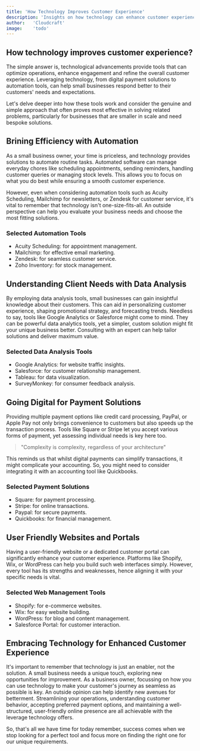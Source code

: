 ```yaml
---
title: 'How Technology Improves Customer Experience'
description: 'Insights on how technology can enhance customer experience, especially in small businesses'
author:   'Cloudcraft'
image:    'todo'
---
```


## How technology improves customer experience?

The simple answer is, technological advancements provide tools that can optimize operations, enhance engagement and refine the overall customer experience. Leveraging technology, from digital payment solutions to automation tools, can help small businesses respond better to their customers' needs and expectations.

Let's delve deeper into how these tools work and consider the genuine and simple approach that often proves most effective in solving related problems, particularly for businesses that are smaller in scale and need bespoke solutions.

<ServicesBlurb />

## Brining Efficiency with Automation

As a small business owner, your time is priceless, and technology provides solutions to automate routine tasks. Automated software can manage everyday chores like scheduling appointments, sending reminders, handling customer queries or managing stock levels. This allows you to focus on what you do best while ensuring a smooth customer experience.

However, even when considering automation tools such as Acuity Scheduling, Mailchimp for newsletters, or Zendesk for customer service, it's vital to remember that technology isn't one-size-fits-all. An outside perspective can help you evaluate your business needs and choose the most fitting solutions.

### Selected Automation Tools

 * Acuity Scheduling: for appointment management.
 * Mailchimp: for effective email marketing.
 * Zendesk: for seamless customer service.
 * Zoho Inventory: for stock management.

## Understanding Client Needs with Data Analysis

By employing data analysis tools, small businesses can gain insightful knowledge about their customers. This can aid in personalizing customer experience, shaping promotional strategy, and forecasting trends. Needless to say, tools like Google Analytics or Salesforce might come to mind. They can be powerful data analytics tools, yet a simpler, custom solution might fit your unique business better. Consulting with an expert can help tailor solutions and deliver maximum value.

### Selected Data Analysis Tools

 * Google Analytics: for website traffic insights.
 * Salesforce: for customer relationship management.
 * Tableau: for data visualization.
 * SurveyMonkey: for consumer feedback analysis.

<GetStartedBlurb />

## Going Digital for Payment Solutions

Providing multiple payment options like credit card processing, PayPal, or Apple Pay not only brings convenience to customers but also speeds up the transaction process. Tools like Square or Stripe let you accept various forms of payment, yet assessing individual needs is key here too.

> "Complexity is complexity, regardless of your architecture"

This reminds us that whilst digital payments can simplify transactions, it might complicate your accounting. So, you might need to consider integrating it with an accounting tool like Quickbooks.

### Selected Payment Solutions

 * Square: for payment processing.
 * Stripe: for online transactions.
 * Paypal: for secure payments.
 * Quickbooks: for financial management.

## User Friendly Websites and Portals

Having a user-friendly website or a dedicated customer portal can significantly enhance your customer experience. Platforms like Shopify, Wix, or WordPress can help you build such web interfaces simply. However, every tool has its strengths and weaknesses, hence aligning it with your specific needs is vital.

### Selected Web Management Tools

 * Shopify: for e-commerce websites.
 * Wix: for easy website building.
 * WordPress: for blog and content management.
 * Salesforce Portal: for customer interaction.

## Embracing Technology for Enhanced Customer Experience

It's important to remember that technology is just an enabler, not the solution. A small business needs a unique touch, exploring new opportunities for improvement. As a business owner, focussing on how you can use technology to make your customer's journey as seamless as possible is key. An outside opinion can help identify new avenues for betterment. Streamlining your operations, understanding customer behavior, accepting preferred payment options, and maintaining a well-structured, user-friendly online presence are all achievable with the leverage technology offers.

So, that's all we have time for today remember, success comes when we stop looking for a perfect tool and focus more on finding the right one for our unique requirements.